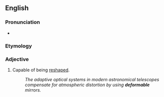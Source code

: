 {{also|déformable}}

==English==

===Pronunciation===
* {{a|UK}} {{IPA|[dɪˈfɔːməbəɫ]|lang=en}}

===Etymology===
{{suffix|en|deform|able}}

===Adjective===
{{en-adj}}

# Capable of being [[reshape]]d.
#: ''The adaptive optical systems in modern astronomical telescopes compensate for atmospheric distortion by using '''deformable''' mirrors.''